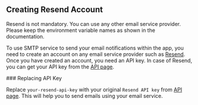 ## Creating Resend Account


<Callout type="info">
  Resend is not mandatory. You can use any other email service provider. Please
  keep the environment variable names as shown in the documentation.
</Callout>

To use SMTP service to send your email notifications within the app, you need to create an account on any email
service provider such as [Resend](https://resend.com/). Once you have created an account, you need an API key.
In case of Resend, you can get your API key from the [API page](https://resend.com/api-keys).

 
<Steps>
### Replacing API Key
 
Replace `your-resend-api-key` with your original `Resend API key` from [API page](https://resend.com/api-keys). This
will help you to send emails using your email service.


</Steps>
